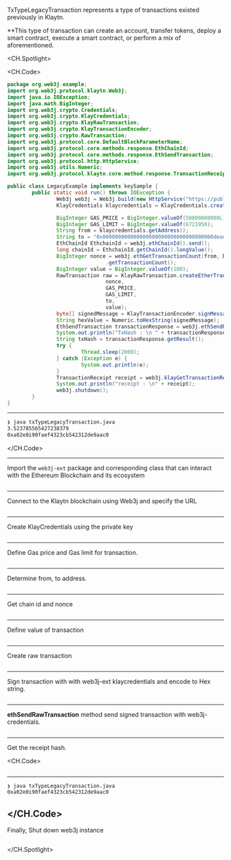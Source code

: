TxTypeLegacyTransaction represents a type of transactions existed previously in Klaytn.

\*\*This type of transaction can create an account, transfer tokens, deploy a smart contract, execute a smart contract, or perform a mix of aforementioned.

<CH.Spotlight>

<CH.Code>

```java txTypeLegacyTransaction.java
package org.web3j.example;
import org.web3j.protocol.klaytn.Web3j;
import java.io.IOException;
import java.math.BigInteger;
import org.web3j.crypto.Credentials;
import org.web3j.crypto.KlayCredentials;
import org.web3j.crypto.KlayRawTransaction;
import org.web3j.crypto.KlayTransactionEncoder;
import org.web3j.crypto.RawTransaction;
import org.web3j.protocol.core.DefaultBlockParameterName;
import org.web3j.protocol.core.methods.response.EthChainId;
import org.web3j.protocol.core.methods.response.EthSendTransaction;
import org.web3j.protocol.http.HttpService;
import org.web3j.utils.Numeric;
import org.web3j.protocol.klaytn.core.method.response.TransactionReceipt;

public class LegacyExample implements keySample {
        public static void run() throws IOException {
                Web3j web3j = Web3j.build(new HttpService("https://public-en-baobab.klaytn.net"));
                KlayCredentials klaycredentials = KlayCredentials.create("0x4a72b3d09c3d5e28e8652e0111f9c4ce252e8299aad95bb219a38eb0a3f4da49");

                BigInteger GAS_PRICE = BigInteger.valueOf(50000000000L);
                BigInteger GAS_LIMIT = BigInteger.valueOf(6721950);
                String from = klaycredentials.getAddress();
                String to = "0x000000000000000000000000000000000000dead";
                EthChainId EthchainId = web3j.ethChainId().send();
                long chainId = EthchainId.getChainId().longValue();
                BigInteger nonce = web3j.ethGetTransactionCount(from, DefaultBlockParameterName.LATEST).send()
                                .getTransactionCount();
                BigInteger value = BigInteger.valueOf(100);
                RawTransaction raw = KlayRawTransaction.createEtherTransaction(
                                nonce,
                                GAS_PRICE,
                                GAS_LIMIT,
                                to,
                                value);
                byte[] signedMessage = KlayTransactionEncoder.signMessage(raw, chainId, klaycredentials);
                String hexValue = Numeric.toHexString(signedMessage);
                EthSendTransaction transactionResponse = web3j.ethSendRawTransaction(hexValue).send();
                System.out.println("TxHash : \n " + transactionResponse.getResult());
                String txHash = transactionResponse.getResult();
                try {
                        Thread.sleep(2000);
                } catch (Exception e) {
                        System.out.println(e);
                }
                TransactionReceipt receipt = web3j.klayGetTransactionReceipt(txHash).send().getResult();
                System.out.println("receipt : \n" + receipt);
                web3j.shutdown();
        }
}
```

---

```zsh output
❯ java txTypeLegacyTransaction.java
3.523785565427238379
0xa02e0i90faef4323cb542312de9aac0
```

</CH.Code>

---

Import the `web3j-ext` package and corresponding class that can interact with the Ethereum Blockchain and its ecosystem

```java txTypeLegacyTransaction.java focus=2:15

```

---

Connect to the Klaytn blockchain using Web3j and specify the URL

```java txTypeLegacyTransaction.java focus=19

```

---

Create KlayCredentials using the private key

```java txTypeLegacyTransaction.java focus=20:21

```
---

Define Gas price and Gas limit for transaction.

```java txTypeLegacyTransaction.java focus=22:23

```
---
Determine from, to address.

```java txTypeLegacyTransaction.java focus=24:25

```
---
Get chain id and nonce

```java txTypeLegacyTransaction.java focus=26:29

```
---
Define value of transaction

```java txTypeLegacyTransaction.java focus=30

```
---
Create raw transaction

```java txTypeLegacyTransaction.java focus=31:36

```
---
Sign transaction with with web3j-ext klaycredentials and encode to Hex string.

```java txTypeLegacyTransaction.java focus=37:38

```
---
**ethSendRawTransaction** method send signed transaction with web3j-credentials.

```java txTypeLegacyTransaction.java focus=39:40

```
---

Get the receipt hash.

<CH.Code>

```java txTypeLegacyTransaction.java focus=47:48

```
---

```zsh output
❯ java txTypeLegacyTransaction.java
0xa02e0i90faef4323cb542312de9aac0
```

</CH.Code>
---
Finally, Shut down web3j instance

```java txTypeLegacyTransaction.java focus=49
```

</CH.Spotlight>
